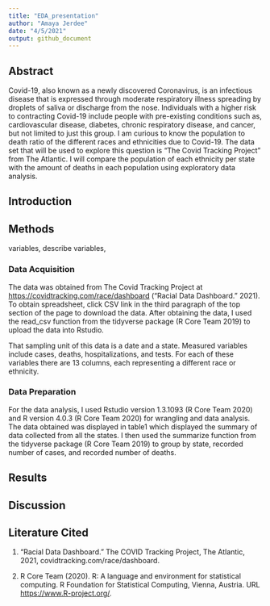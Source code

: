 ```yaml
---
title: "EDA_presentation"
author: "Amaya Jerdee"
date: "4/5/2021"
output: github_document
---
```


## Abstract

Covid-19, also known as a newly discovered Coronavirus, is an infectious disease that is expressed through moderate respiratory illness spreading by droplets of saliva or discharge from the nose. Individuals with a higher risk to contracting Covid-19 include people with pre-existing conditions such as, cardiovascular disease, diabetes, chronic respiratory disease, and cancer, but not limited to just this group. I am curious to know the population to death ratio of the different races and ethnicities due to Covid-19. The data set that will be used to explore this question is "The Covid Tracking Project" from The Atlantic. I will compare the population of each ethnicity per state with the amount of deaths in each population using exploratory data analysis.

## Introduction

## Methods

variables, describe variables,

### Data Acquisition

The data was obtained from The Covid Tracking Project at <https://covidtracking.com/race/dashboard> ("Racial Data Dashboard." 2021). To obtain spreadsheet, click CSV link in the third paragraph of the top section of the page to download the data. After obtaining the data, I used the read_csv function from the tidyverse package (R Core Team 2019) to upload the data into Rstudio.

That sampling unit of this data is a date and a state. Measured variables include cases, deaths, hospitalizations, and tests. For each of these variables there are 13 columns, each representing a different race or ethnicity.

### Data Preparation

For the data analysis, I used Rstudio version 1.3.1093 (R Core Team 2020) and R version 4.0.3 (R Core Team 2020) for wrangling and data analysis. The data obtained was displayed in table1 which displayed the summary of data collected from all the states. I then used the summarize function from the tidyverse package (R Core Team 2019) to group by state, recorded number of cases, and recorded number of deaths.

## Results

## Discussion

## Literature Cited

1.  "Racial Data Dashboard." The COVID Tracking Project, The Atlantic, 2021, covidtracking.com/race/dashboard.

2.  R Core Team (2020). R: A language and environment for statistical computing. R Foundation for Statistical Computing, Vienna, Austria. URL <https://www.R-project.org/>.
